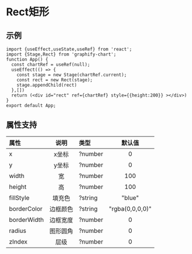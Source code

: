 

# Rect矩形

## 示例
```tsx preview
import {useEffect,useState,useRef} from 'react';
import {Stage,Rect} from 'graphify-chart';
function App() {
  const chartRef = useRef(null);
  useEffect(() => {
    const stage = new Stage(chartRef.current);
    const rect = new Rect(stage);
    stage.appendChild(rect)
  },[])
  return (<div id="rect" ref={chartRef} style={{height:200}} ></div>)
}
export default App;
```
## 属性支持

| 属性 | 说明  | 类型 | 默认值 |
| :-- | :---: | :--- | :---: |
| x | x坐标 | ?number | 0 |
| y | y坐标 | ?number | 0 |
| width| 宽 | ?number | 100 |
| height | 高 | ?number | 100 |
| fillStyle | 填充色 | ?string | "blue" | 
| borderColor | 边框颜色 | ?string | "rgba(0,0,0,0)" |
| borderWidth | 边框宽度 | ?number | 0 |
| radius | 图形圆角 | ?number | 0 |
| zIndex | 层级 | ?number | 0 |


